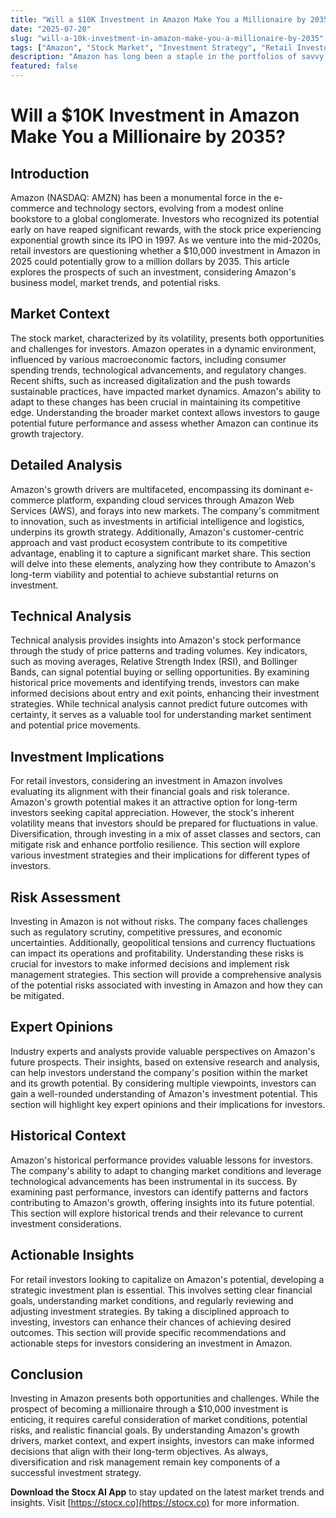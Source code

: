 ```yaml
---
title: "Will a $10K Investment in Amazon Make You a Millionaire by 2035?"
date: "2025-07-20"
slug: "will-a-10k-investment-in-amazon-make-you-a-millionaire-by-2035"
tags: ["Amazon", "Stock Market", "Investment Strategy", "Retail Investors", "AMZN", "Market Trends", "Financial Planning"]
description: "Amazon has long been a staple in the portfolios of savvy investors, owing to its staggering growth since its IPO in 1997. However, the question remains: can investing $10,000 in Amazon in 2025 make you a millionaire in a decade? This article delves deep into Amazon's potential for growth, its market positioning, and the various factors influencing its stock price. We will explore the company's competitive advantages, technological innovations, and expansion strategies that may contribute to its future success. Additionally, we will examine the broader market trends that could impact Amazon's growth trajectory. With insights from industry experts and historical performance analysis, this comprehensive guide will arm retail investors with the knowledge needed to make informed decisions about their investment in Amazon. Ultimately, while no investment can guarantee millionaire status, understanding Amazon's potential can help investors align their strategies with realistic goals."
featured: false
---
```


# Will a $10K Investment in Amazon Make You a Millionaire by 2035?

## Introduction
Amazon (NASDAQ: AMZN) has been a monumental force in the e-commerce and technology sectors, evolving from a modest online bookstore to a global conglomerate. Investors who recognized its potential early on have reaped significant rewards, with the stock price experiencing exponential growth since its IPO in 1997. As we venture into the mid-2020s, retail investors are questioning whether a $10,000 investment in Amazon in 2025 could potentially grow to a million dollars by 2035. This article explores the prospects of such an investment, considering Amazon's business model, market trends, and potential risks.

## Market Context
The stock market, characterized by its volatility, presents both opportunities and challenges for investors. Amazon operates in a dynamic environment, influenced by various macroeconomic factors, including consumer spending trends, technological advancements, and regulatory changes. Recent shifts, such as increased digitalization and the push towards sustainable practices, have impacted market dynamics. Amazon's ability to adapt to these changes has been crucial in maintaining its competitive edge. Understanding the broader market context allows investors to gauge potential future performance and assess whether Amazon can continue its growth trajectory.

## Detailed Analysis
Amazon's growth drivers are multifaceted, encompassing its dominant e-commerce platform, expanding cloud services through Amazon Web Services (AWS), and forays into new markets. The company's commitment to innovation, such as investments in artificial intelligence and logistics, underpins its growth strategy. Additionally, Amazon's customer-centric approach and vast product ecosystem contribute to its competitive advantage, enabling it to capture a significant market share. This section will delve into these elements, analyzing how they contribute to Amazon's long-term viability and potential to achieve substantial returns on investment.

## Technical Analysis
Technical analysis provides insights into Amazon's stock performance through the study of price patterns and trading volumes. Key indicators, such as moving averages, Relative Strength Index (RSI), and Bollinger Bands, can signal potential buying or selling opportunities. By examining historical price movements and identifying trends, investors can make informed decisions about entry and exit points, enhancing their investment strategies. While technical analysis cannot predict future outcomes with certainty, it serves as a valuable tool for understanding market sentiment and potential price movements.

## Investment Implications
For retail investors, considering an investment in Amazon involves evaluating its alignment with their financial goals and risk tolerance. Amazon's growth potential makes it an attractive option for long-term investors seeking capital appreciation. However, the stock's inherent volatility means that investors should be prepared for fluctuations in value. Diversification, through investing in a mix of asset classes and sectors, can mitigate risk and enhance portfolio resilience. This section will explore various investment strategies and their implications for different types of investors.

## Risk Assessment
Investing in Amazon is not without risks. The company faces challenges such as regulatory scrutiny, competitive pressures, and economic uncertainties. Additionally, geopolitical tensions and currency fluctuations can impact its operations and profitability. Understanding these risks is crucial for investors to make informed decisions and implement risk management strategies. This section will provide a comprehensive analysis of the potential risks associated with investing in Amazon and how they can be mitigated.

## Expert Opinions
Industry experts and analysts provide valuable perspectives on Amazon's future prospects. Their insights, based on extensive research and analysis, can help investors understand the company's position within the market and its growth potential. By considering multiple viewpoints, investors can gain a well-rounded understanding of Amazon's investment potential. This section will highlight key expert opinions and their implications for investors.

## Historical Context
Amazon's historical performance provides valuable lessons for investors. The company's ability to adapt to changing market conditions and leverage technological advancements has been instrumental in its success. By examining past performance, investors can identify patterns and factors contributing to Amazon's growth, offering insights into its future potential. This section will explore historical trends and their relevance to current investment considerations.

## Actionable Insights
For retail investors looking to capitalize on Amazon's potential, developing a strategic investment plan is essential. This involves setting clear financial goals, understanding market conditions, and regularly reviewing and adjusting investment strategies. By taking a disciplined approach to investing, investors can enhance their chances of achieving desired outcomes. This section will provide specific recommendations and actionable steps for investors considering an investment in Amazon.

## Conclusion
Investing in Amazon presents both opportunities and challenges. While the prospect of becoming a millionaire through a $10,000 investment is enticing, it requires careful consideration of market conditions, potential risks, and realistic financial goals. By understanding Amazon's growth drivers, market context, and expert insights, investors can make informed decisions that align with their long-term objectives. As always, diversification and risk management remain key components of a successful investment strategy.

**Download the Stocx AI App** to stay updated on the latest market trends and insights. Visit [https://stocx.co](https://stocx.co) for more information.
